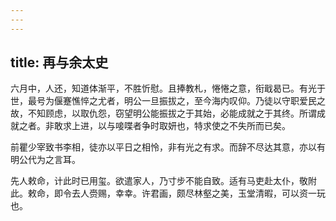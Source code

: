 ```yaml
---
---
---
```

title: 再与余太史
---



六月中，人还，知道体渐平，不胜忻慰。且捧教札，惓惓之意，衔戢曷已。有光于世，最号为偃蹇憔悴之尤者，明公一旦振拔之，至今海内叹仰。乃徒以守职爱民之故，不知顾虑，以取仇怨，窃望明公能振拔之于其始，必能成就之于其终。所谓成就之者。非敢求上进，以与唼喋者争时取妍也，特求使之不失所而已矣。

前瞿少宰致书李相，徒亦以平日之相怜，非有光之有求。而辞不尽达其意，亦以有明公代为之言耳。

先人敕命，计此时已用玺。欲遣家人，乃寸步不能自致。适有马吏赴太仆，敬附此。敕命，即令去人赍赐，幸幸。许君画，颇尽林壑之美，玉堂清暇，可以资一玩也。